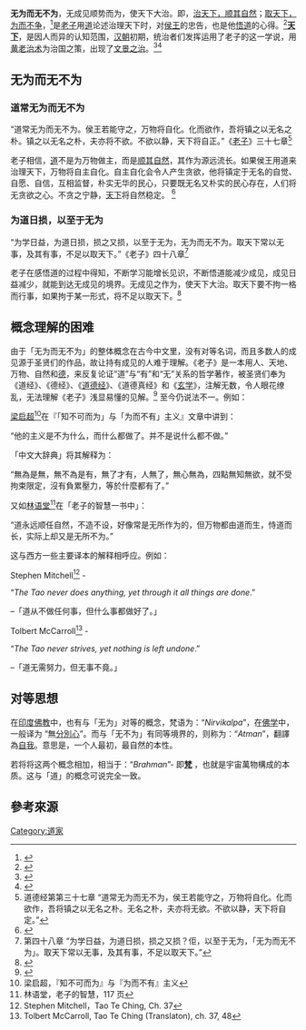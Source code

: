 {{多個問題|
{{original research|time=2019-11-11T12:49:45+00:00}}
{{citecheck|time=2018-02-02T13:10:41+00:00}}
{{Inappropriate tone|time=2018-02-02T13:10:41+00:00}}
}}
{{道教}}
'''无为而无不为'''，无成见顺势而为，使天下大治。即，[[共识主动性|治天下，顺其自然]]；[[黃老治術|取天下，为而不争]]，<ref>{{Cite web|url=http://dlib.zslib.com.cn/qklw/rdzl/ZZ02113/RD176331|title=道家“无为而治”在公共行政管理中的意义|accessdate=2017-07-24|author=黄静|date=2001|publisher=云南行政学院学报|archive-url=https://web.archive.org/web/20170729184337/http://dlib.zslib.com.cn/qklw/rdzl/ZZ02113/RD176331|archive-date=2017-07-29|dead-url=yes}}</ref>是[[老子|老子]]用[[道|道]]论述治理天下时，对[[王侯|侯王]]的忠告，也是他[[悟道|悟道]]的心得。<ref>{{Cite web|url=http://www.xzbu.com/9/view-5979941.htm|title=老子“上善若水”的审美品格|accessdate=2017-07-24|publisher=xzbu论文网|archive-date=2018-11-01|archive-url=https://web.archive.org/web/20181101095551/https://www.xzbu.com/9/view-5979941.htm|dead-url=no}}</ref>'''[[天下|天下]]'''，是因人而异的认知范围，[[汉朝|汉朝]]初期，统治者们发挥运用了老子的这一学说，用[[黃老治術|黄老治术]]为治国之策，出现了[[文景之治|文景之治]]。<ref>{{Cite web|url=http://tv.cntv.cn/video/C18896/02f59fb9aa90411a2366eeb939341d64|title=汉代国策风云 无为而治_汉代国策风云|accessdate=2017-07-24|publisher=央视网|archive-date=2019-06-01|archive-url=https://web.archive.org/web/20190601171050/http://tv.cntv.cn/video/C18896/02f59fb9aa90411a2366eeb939341d64|dead-url=no}}</ref><ref>{{Cite web|url=http://www.xzbu.com/4/view-6330354.htm|title=浅谈汉代的统治思想学说|accessdate=2017-07-24|publisher=xzbu论文网|archive-date=2019-06-26|archive-url=https://web.archive.org/web/20190626181843/https://www.xzbu.com/4/view-6330354.htm|dead-url=no}}</ref>

== 无为而无不为 ==
{{Main|无为 (道家)}}

=== 道常无为而无不为 ===
{{Main|順其自然}}
“道常无为而无不为。侯王若能守之，万物将自化。化而欲作，吾将镇之以无名之朴。镇之以无名之朴，夫亦将不欲。不欲以静，天下将自正。”《[[老子_(書)|老子]]》三十七章<ref>道德经第第三十七章 “道常无为而无不为，侯王若能守之，万物将自化。化而欲作，吾将镇之以无名之朴。无名之朴，夫亦将无欲。不欲以静，天下将自定。”</ref>

老子相信，[[道|道]]不是为万物做主，而是[[顺其自然|顺其自然]]，其作为源远流长。如果侯王用道来治理天下，万物将自主自化。自主自化会令人产生贪欲，他将镇定于无名的自觉、自愿、自信，互相监督，朴实无华的民心，只要既无名又朴实的民心存在，人们将无贪欲之心。不贪之宁静，[[天下|天下]]将自然稳定。 <ref>{{Cite web|url=http://www.chinalongmai.net/bencandy-49-1243-1.htm|title=不欲以静，天下自定（上篇大结局） - 《道德经》启示录|accessdate=2017-07-19|publisher=龙脉网|archive-url=https://web.archive.org/web/20190113122642/http://www.chinalongmai.net/bencandy-49-1243-1.htm|archive-date=2019-01-13|dead-url=yes}}</ref>

=== 为道日损，以至于无为 ===
“为学日益，为道日损，损之又损，以至于无为，无为而无不为。取天下常以无事，及其有事，不足以取天下。”《老子》四十八章<ref>第四十八章 “为学日益，为道日损，损之又损？佢，以至于无为，「无为而无不为」。取天下常以无事，及其有事，不足以取天下。”</ref>

老子在感悟道的过程中得知，不断学习能增长见识，不断悟道能减少成见，成见日益减少，就能到达无成见的境界。无成见之作为，使天下大治。取天下要不拘一格而行事，如果拘于某一形式，将不足以取天下。<ref>{{Cite web|url=http://big5.china.com.cn/culture/guoxue/2010-04/12/content_19795339.htm|title=國學啟示 老子"為道日損"的深意|accessdate=2017-07-21|date=2010-04-12|publisher=中国网|archive-date=2020-02-18|archive-url=https://web.archive.org/web/20200218041613/http://big5.china.com.cn/culture/guoxue/2010-04/12/content_19795339.htm|dead-url=no}}</ref>

== 概念理解的困难 ==
由于「无为而无不为」的整体概念在古今中文里，没有对等名词，而且多数人的成见源于圣贤们的作品，故让持有成见的人难于理解。《老子》是一本用人、天地、万物、自然和[[德|德]]，来反复论证“道”与“有”和“无”关系的哲学著作，被圣贤们奉为《道经》、《德经》、《[[老子_(書)|道德经]]》、《道德真经》和《[[玄学|玄学]]》，注解无数，令人眼花缭乱，无法理解《老子》浅显易懂的见解。<ref>{{Cite web|url=https://www.zhihu.com/question/20393827|title=《道德经》讲了什么？为什么它广受推崇？|accessdate=2017-07-25|publisher=知乎|archive-date=2021-03-23|archive-url=https://web.archive.org/web/20210323141904/https://www.zhihu.com/question/20393827|dead-url=no}}</ref> 至今仍说法不一。例如：

[[梁启超|梁启超]]<ref>梁启超，『知不可而为』与『为而不有』主义</ref>在『「知不可而为」与「为而不有」主义』文章中讲到：

“他的主义是不为什么，而什么都做了。并不是说什么都不做。”

「中文大辞典」将其解释为：

“無為是無，無不為是有，無了才有，人無了，無心無為，四點無知無欲，就不受拘束限定，沒有負累壓力，等於什麼都有了。”

又如[[林语堂|林语堂]]<ref>林语堂，老子的智慧，117 页</ref>在「老子的智慧一书中」：

“道永远顺任自然，不造不设，好像常是无所作为的，但万物都由道而生，恃道而长，实际上却又是无所不为。” 

这与西方一些主要译本的解释相呼应。例如：

Stephen Mitchell<ref>Stephen Mitchell，Tao Te Ching, Ch. 37</ref> -

“''The Tao never does anything, yet through it all things are done''.”

–「道从不做任何事，但什么事都做好了。」

Tolbert McCarroll<ref>Tolbert McCarroll, Tao Te Ching (Translaton), ch. 37, 48</ref> -

“''The Tao never strives, yet nothing is left undone''.”

–「道无需努力，但无事不竟。」

== 对等思想 ==
在[[印度佛教|印度佛教]]中，也有与「无为」对等的概念，梵语为：“''Nirvikalpa''”，在[[佛学|佛学]]中，一般译为 “無[[分別心|分別心]]”。而与「无不为」有同等境界的，则称为：“''Atman''”，翻譯為[[我_(佛教)|自我]]。意思是，一个人最初，最自然的本性。

若将将这两个概念相加，相当于：“''Brahman''”- 即'''[[梵|梵]]''' ，也就是宇宙萬物構成的本质。这与「道」的概念可说完全一致。

== 參考來源 ==
{{Reflist}}

[[Category:道家|Category:道家]]